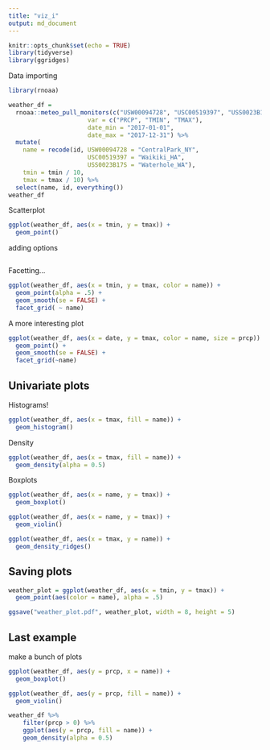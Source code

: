 ```yaml
---
title: "viz_i"
output: md_document
---
```


```r
knitr::opts_chunk$set(echo = TRUE)
library(tidyverse)
library(ggridges)
```

Data importing

```r
library(rnoaa)

weather_df = 
  rnoaa::meteo_pull_monitors(c("USW00094728", "USC00519397", "USS0023B17S"),
                      var = c("PRCP", "TMIN", "TMAX"), 
                      date_min = "2017-01-01",
                      date_max = "2017-12-31") %>%
  mutate(
    name = recode(id, USW00094728 = "CentralPark_NY", 
                      USC00519397 = "Waikiki_HA",
                      USS0023B17S = "Waterhole_WA"),
    tmin = tmin / 10,
    tmax = tmax / 10) %>%
  select(name, id, everything())
weather_df

```

Scatterplot
```r
ggplot(weather_df, aes(x = tmin, y = tmax)) + 
  geom_point()
```

adding options

```r

```




Facetting...

```r
ggplot(weather_df, aes(x = tmin, y = tmax, color = name)) + 
  geom_point(alpha = .5) +
  geom_smooth(se = FALSE) + 
  facet_grid( ~ name)
```

A more interesting plot

```r
ggplot(weather_df, aes(x = date, y = tmax, color = name, size = prcp)) +
  geom_point() +
  geom_smooth(se = FALSE) +
  facet_grid(~name)
```

## Univariate plots

Histograms!

```r
ggplot(weather_df, aes(x = tmax, fill = name)) +
  geom_histogram()
```

Density 

```r
ggplot(weather_df, aes(x = tmax, fill = name)) +
  geom_density(alpha = 0.5)
```

Boxplots

```r
ggplot(weather_df, aes(x = name, y = tmax)) +
  geom_boxplot()
```

```r
ggplot(weather_df, aes(x = name, y = tmax)) +
  geom_violin()
```

```r
ggplot(weather_df, aes(x = tmax, y = name)) +
  geom_density_ridges()
```


## Saving plots

```r
weather_plot = ggplot(weather_df, aes(x = tmin, y = tmax)) + 
  geom_point(aes(color = name), alpha = .5) 

ggsave("weather_plot.pdf", weather_plot, width = 8, height = 5)
```


## Last example

make a bunch of plots

```r
ggplot(weather_df, aes(y = prcp, x = name)) +
  geom_boxplot()
```

```r
ggplot(weather_df, aes(y = prcp, fill = name)) +
  geom_violin()
```

```r
weather_df %>%
    filter(prcp > 0) %>%
    ggplot(aes(y = prcp, fill = name)) +
    geom_density(alpha = 0.5)
    
```

